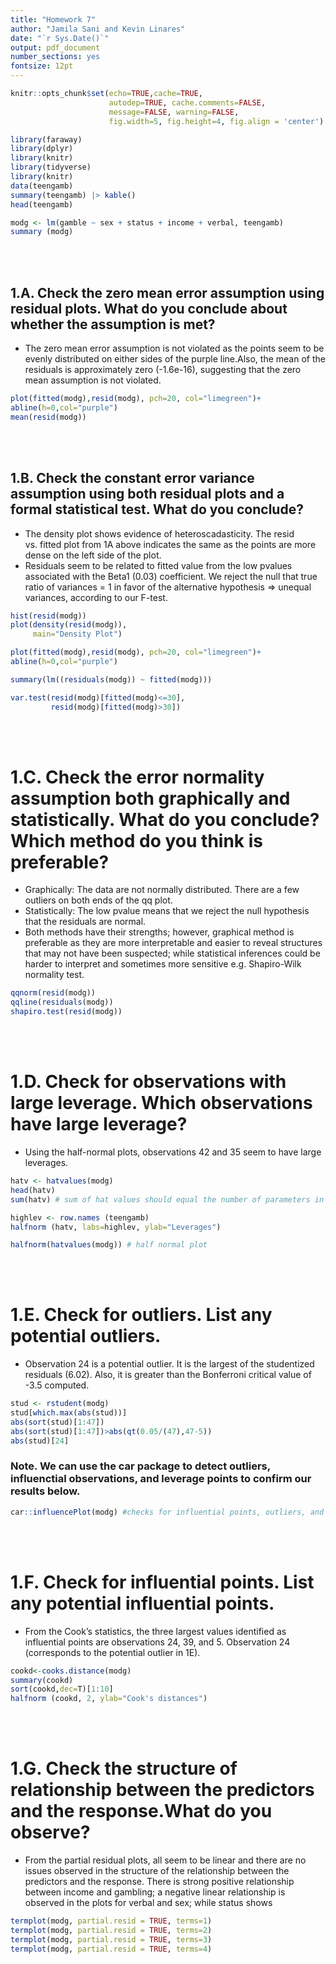 ```yaml
---
title: "Homework 7"
author: "Jamila Sani and Kevin Linares"
date: "`r Sys.Date()`"
output: pdf_document
number_sections: yes
fontsize: 12pt
---
```


```r
knitr::opts_chunk$set(echo=TRUE,cache=TRUE, 
                      autodep=TRUE, cache.comments=FALSE,
                      message=FALSE, warning=FALSE,
                      fig.width=5, fig.height=4, fig.align = 'center')
```


```r
library(faraway)
library(dplyr)
library(knitr)
library(tidyverse)
library(knitr)
data(teengamb)
summary(teengamb) |> kable()
head(teengamb)
```


```r
modg <- lm(gamble ~ sex + status + income + verbal, teengamb)
summary (modg)
```

<br>
<br>

## 1.A. Check the zero mean error assumption using residual plots. What do you conclude about whether the assumption is met?
-   The zero mean error assumption is not violated as the points seem to be evenly distributed on either sides of the purple        line.Also, the mean of the residuals is approximately zero (-1.6e-16), suggesting that the zero mean assumption is not      violated.


```r
plot(fitted(modg),resid(modg), pch=20, col="limegreen")+ 
abline(h=0,col="purple")
mean(resid(modg))
```

<br>
<br>


## 1.B. Check the constant error variance assumption using both residual plots and a formal statistical test. What do you conclude?
-   The density plot shows evidence of heteroscadasticity. The resid vs. fitted plot from 1A above indicates the same as the        points are more dense on the left side of the plot.
-   Residuals seem to be related to fitted value from the low pvalues associated with the Beta1 (0.03) coefficient. We reject       the null that true ratio of variances = 1 in favor of the alternative hypothesis => unequal variances, according to our F-test.

```r
hist(resid(modg))  
plot(density(resid(modg)),
     main="Density Plot")

plot(fitted(modg),resid(modg), pch=20, col="limegreen")+ 
abline(h=0,col="purple")
```

```r
summary(lm((residuals(modg)) ~ fitted(modg)))

var.test(resid(modg)[fitted(modg)<=30], 
         resid(modg)[fitted(modg)>30])
```

<br>
<br>

# 1.C. Check the error normality assumption both graphically and statistically. What do you conclude? Which method do you think is preferable?
-   Graphically: The data are not normally distributed. There are a few outliers on both ends of the qq plot. 
-   Statistically: The low pvalue means that we reject the null hypothesis that the residuals are normal. 
-   Both methods have their strengths; however, graphical method is preferable as they are more interpretable and easier to         reveal structures that may not have been suspected; while statistical inferences could be harder to interpret and sometimes     more sensitive e.g. Shapiro-Wilk normality test.

```r
qqnorm(resid(modg))
qqline(residuals(modg))
shapiro.test(resid(modg))
```

<br>
<br>

# 1.D. Check for observations with large leverage. Which observations have large leverage?
-   Using the half-normal plots, observations 42 and 35 seem to have large leverages.

```r
hatv <- hatvalues(modg)
head(hatv)
sum(hatv) # sum of hat values should equal the number of parameters in model

highlev <- row.names (teengamb)
halfnorm (hatv, labs=highlev, ylab="Leverages") 
```

```r
halfnorm(hatvalues(modg)) # half normal plot
```

<br>
<br>

# 1.E. Check for outliers. List any potential outliers.
-   Observation 24 is a potential outlier. It is the largest of the studentized residuals (6.02). 
    Also, it is greater than the Bonferroni critical value of -3.5 computed.
    
```r
stud <- rstudent(modg)
stud[which.max(abs(stud))]
abs(sort(stud)[1:47]) 
abs(sort(stud)[1:47])>abs(qt(0.05/(47),47-5)) 
abs(stud)[24] 
```

### Note. We can use the car package to detect outliers, influenctial observations, and leverage points to confirm our results below. 
```r
car::influencePlot(modg) #checks for influential points, outliers, and leverage.
```
<br>
<br>

# 1.F. Check for influential points. List any potential influential points.
-   From the Cook's statistics, the three largest  values identified as influential points are observations 24, 39, and 5.
    Observation 24 (corresponds to the potential outlier in 1E).
    
```r
cookd<-cooks.distance(modg)
summary(cookd) 
sort(cookd,dec=T)[1:10]
halfnorm (cookd, 2, ylab="Cook's distances")
```

<br>
<br>

# 1.G. Check the structure of relationship between the predictors and the response.What do you observe?
-   From the partial residual plots, all seem to be linear and there are no issues observed in the structure of the relationship     between the predictors and the response. There is strong positive relationship between income and gambling; a negative          linear relationship is observed in the plots for verbal and sex; while status shows 

```r
termplot(modg, partial.resid = TRUE, terms=1)
termplot(modg, partial.resid = TRUE, terms=2)
termplot(modg, partial.resid = TRUE, terms=3)
termplot(modg, partial.resid = TRUE, terms=4)
```






